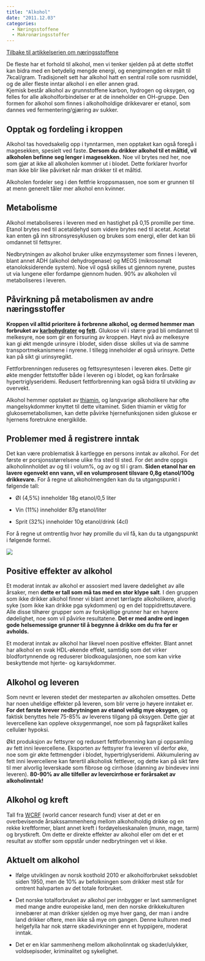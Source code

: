 ```yaml
---
title: "Alkohol"
date: "2011.12.03"
categories: 
  - Næringsstoffene
  - Makronæringsstoffer
---
```


[Tilbake til artikkelserien om næringsstoffene](../../naeringsstoffer.html)

De fleste har et forhold til alkohol, men vi tenker sjelden på at dette stoffet kan bidra med en betydelig mengde energi, og energimengden er målt til 7kcal/gram. Tradisjonelt sett har alkohol hatt en sentral rolle som rusmiddel, og de aller fleste inntar alkohol i en eller annen grad.\
Kjemisk består alkohol av grunnstoffene karbon, hydrogen og oksygen, og felles for alle alkoholforbindelser er at de inneholder en OH-gruppe. Den formen for alkohol som finnes i alkoholholdige drikkevarer er etanol, som dannes ved fermentering/gjæring av sukker.

## Opptak og fordeling i kroppen

Alkohol tas hovedsakelig opp i tynntarmen, men opptaket kan også foregå i magesekken, spesielt ved faste. **Dersom du drikker alkohol til et måltid, vil alkoholen befinne seg lenger i magesekken.** Noe vil brytes ned her, noe som gjør at ikke all alkoholen kommer ut i blodet. Dette forklarer hvorfor man ikke blir like påvirket når man drikker til et måltid.

Alkoholen fordeler seg i den fettfrie kroppsmassen, noe som er grunnen til at menn generelt tåler mer alkohol enn kvinner.

## Metabolisme

Alkohol metaboliseres i leveren med en hastighet på 0,15 promille per time. Etanol brytes ned til acetaldehyd som videre brytes ned til acetat. Acetat kan enten gå inn sitronsyresyklusen og brukes som energi, eller det kan bli omdannet til fettsyrer.

Nedbrytningen av alkohol bruker ulike enzymsystemer som finnes i leveren, blant annet ADH (alkohol dehydrogenase) og MEOS (mikrosomalt etanoloksiderende system). Noe vil også skilles ut gjennom nyrene, pustes ut via lungene eller fordampe gjennom huden. 90% av alkoholen vil metaboliseres i leveren.

## Påvirkning på metabolismen av andre næringsstoffer

**Kroppen vil alltid prioritere å forbrenne alkohol, og dermed hemmer man forbruket av [karbohydrater](http://www.friskogfunksjonell.no/karbohydrater/ "Karbohydrater") og [fett](http://www.friskogfunksjonell.no/fett/ "Fett").** Glukose vil i større grad bli omdannet til melkesyre, noe som gir en forsuring av kroppen. Høyt nivå av melkesyre kan gi økt mengde urinsyre i blodet, siden disse  skilles ut via de samme transportmekanismene i nyrene. I tillegg inneholder øl også urinsyre. Dette kan på sikt gi urinsyregikt.

Fettforbrenningen reduseres og fettsyresyntesen i leveren økes. Dette gir økte mengder fettstoffer både i leveren og i blodet, og kan forårsake hypertriglyseridemi. Redusert fettforbrenning kan også bidra til utvikling av overvekt.

Alkohol hemmer opptaket av [thiamin](http://www.friskogfunksjonell.no/thiamin/ "Thiamin, vitamin B1"), og langvarige alkoholikere har ofte mangelsykdommer knyttet til dette vitaminet. Siden thiamin er viktig for glukosemetabolismen, kan dette påvirke hjernefunksjonen siden glukose er hjernens foretrukne energikilde.

## Problemer med å registrere inntak

Det kan være problematisk å kartlegge en persons inntak av alkohol. For det første er porsjonsstørrelsene ulike fra sted til sted. For det andre oppgis alkoholinnholdet av og til i volum%, og av og til i gram. **Siden etanol har en lavere egenvekt enn vann, vil en volumprosent tilsvare 0,8g etanol/100g drikkevare.** For å regne ut alkoholmengden kan du ta utgangspunkt i følgende tall:

-   Øl (4,5%) inneholder 18g etanol/0,5 liter

-   Vin (11%) inneholder 87g etanol/liter

-   Sprit (32%) inneholder 10g etanol/drink (4cl)

For å regne ut omtrentlig hvor høy promille du vil få, kan du ta utgangspunkt i følgende formel.

![](images/clipboard-3072314787.png)

## Positive effekter av alkohol

Et moderat inntak av alkohol er assosiert med lavere dødelighet av alle årsaker, men **dette er tall som må tas med en stor klype salt**. I den gruppen som ikke drikker alkohol finner vi blant annet tørrlagte alkoholikere, alvorlig syke (som ikke kan drikke pga sykdommen) og en del toppidrettsutøvere. Alle disse tilhører grupper som av forskjellige grunner har en høyere dødelighet, noe som vil påvirke resultatene. **Det er med andre ord ingen gode helsemessige grunner til å begynne å drikke om du fra før er avholds.**

Et moderat inntak av alkohol har likevel noen positive effekter. Blant annet har alkohol en svak HDL-økende effekt, samtidig som det virker blodfortynnende og reduserer blodkoagulasjonen, noe som kan virke beskyttende mot hjerte- og karsykdommer.

## Alkohol og leveren

Som nevnt er leveren stedet der mesteparten av alkoholen omsettes. Dette har noen uheldige effekter på leveren, som blir verre jo høyere inntaket er. **For det første krever nedbrytningen av etanol veldig mye oksygen**, og faktisk benyttes hele 75-85% av leverens tilgang på oksygen. Dette gjør at levercellene kan oppleve oksygenmangel, noe som på fagspråket kalles cellulær hypoksi.

Økt produksjon av fettsyrer og redusert fettforbrenning kan gi oppsamling av fett inni levercellene. Eksporten av fettsyrer fra leveren vil derfor øke, noe som gir økte fettmengder i blodet, hypertriglyseridemi. Akkumulering av fett inni levercellene kan førertil alkoholisk fettlever, og dette kan på sikt føre til mer alvorlig leverskade som fibrose og cirrhose (danning av bindevev inni leveren). **80-90% av alle tilfeller av levercirrhose er forårsaket av alkoholinntak!**

## Alkohol og kreft

Tall fra [WCRF](http://www.wcrf.org/) (world cancer research fund) viser at det er en overbevisende årsakssammenheng mellom alkoholholdig drikke og en rekke kreftformer, blant annet kreft i fordøyelseskanalen (munn, mage, tarm) og brystkreft. Om dette er direkte effekter av alkohol eller om det er et resultat av stoffer som oppstår under nedbrytningen vet vi ikke.

## Aktuelt om alkohol

-   Ifølge utviklingen av norsk kosthold 2010 er alkoholforbruket seksdoblet siden 1950, men de 10% av befolkningen som drikker mest står for omtrent halvparten av det totale forbruket.

-   Det norske totalforbruket av alkohol per innbygger er lavt sammenlignet med mange andre europeiske land, men den norske drikkekulturen innebærer at man drikker sjelden og mye hver gang, der man i andre land drikker oftere, men ikke så mye om gangen. Denne kulturen med helgefylla har nok større skadevirkninger enn et hyppigere, moderat inntak.

-   Det er en klar sammenheng mellom alkoholinntak og skader/ulykker, voldsepisoder, kriminalitet og sykelighet.

